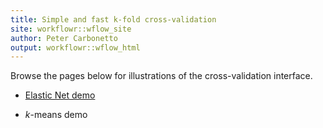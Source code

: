 ```yaml
---
title: Simple and fast k-fold cross-validation
site: workflowr::wflow_site
author: Peter Carbonetto
output: workflowr::wflow_html
---
```


Browse the pages below for illustrations of the cross-validation
interface.

+ [Elastic Net demo](elastic_net_demo.html)

+ *k*-means demo


